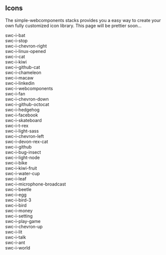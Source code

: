 
<Meta title="Iconography/Icons" />

## Icons
The simple-webcomponents stacks provides you a easy way to create your own fully customized icon library. This page will be prettier soon...
 <div>
    <swc-i-bat size="70"></swc-i-bat>
    <span>swc-i-bat</span>
  </div>
 <div>
    <swc-i-stop size="70"></swc-i-stop>
    <span>swc-i-stop</span>
  </div>
 <div>
    <swc-i-chevron-right size="70"></swc-i-chevron-right>
    <span>swc-i-chevron-right</span>
  </div>
 <div>
    <swc-i-linux-opened size="70"></swc-i-linux-opened>
    <span>swc-i-linux-opened</span>
  </div>
 <div>
    <swc-i-cat size="70"></swc-i-cat>
    <span>swc-i-cat</span>
  </div>
 <div>
    <swc-i-kiwi size="70"></swc-i-kiwi>
    <span>swc-i-kiwi</span>
  </div>
 <div>
    <swc-i-github-cat size="70"></swc-i-github-cat>
    <span>swc-i-github-cat</span>
  </div>
 <div>
    <swc-i-chameleon size="70"></swc-i-chameleon>
    <span>swc-i-chameleon</span>
  </div>
 <div>
    <swc-i-macaw size="70"></swc-i-macaw>
    <span>swc-i-macaw</span>
  </div>
 <div>
    <swc-i-linkedin size="70"></swc-i-linkedin>
    <span>swc-i-linkedin</span>
  </div>
 <div>
    <swc-i-webcomponents size="70"></swc-i-webcomponents>
    <span>swc-i-webcomponents</span>
  </div>
 <div>
    <swc-i-fan size="70"></swc-i-fan>
    <span>swc-i-fan</span>
  </div>
 <div>
    <swc-i-chevron-down size="70"></swc-i-chevron-down>
    <span>swc-i-chevron-down</span>
  </div>
 <div>
    <swc-i-github-octocat size="70"></swc-i-github-octocat>
    <span>swc-i-github-octocat</span>
  </div>
 <div>
    <swc-i-hedgehog size="70"></swc-i-hedgehog>
    <span>swc-i-hedgehog</span>
  </div>
 <div>
    <swc-i-facebook size="70"></swc-i-facebook>
    <span>swc-i-facebook</span>
  </div>
 <div>
    <swc-i-skateboard size="70"></swc-i-skateboard>
    <span>swc-i-skateboard</span>
  </div>
 <div>
    <swc-i-t-rex size="70"></swc-i-t-rex>
    <span>swc-i-t-rex</span>
  </div>
 <div>
    <swc-i-light-sass size="70"></swc-i-light-sass>
    <span>swc-i-light-sass</span>
  </div>
 <div>
    <swc-i-chevron-left size="70"></swc-i-chevron-left>
    <span>swc-i-chevron-left</span>
  </div>
 <div>
    <swc-i-devon-rex-cat size="70"></swc-i-devon-rex-cat>
    <span>swc-i-devon-rex-cat</span>
  </div>
 <div>
    <swc-i-github size="70"></swc-i-github>
    <span>swc-i-github</span>
  </div>
 <div>
    <swc-i-bug-insect size="70"></swc-i-bug-insect>
    <span>swc-i-bug-insect</span>
  </div>
 <div>
    <swc-i-light-node size="70"></swc-i-light-node>
    <span>swc-i-light-node</span>
  </div>
 <div>
    <swc-i-bike size="70"></swc-i-bike>
    <span>swc-i-bike</span>
  </div>
 <div>
    <swc-i-kiwi-fruit size="70"></swc-i-kiwi-fruit>
    <span>swc-i-kiwi-fruit</span>
  </div>
 <div>
    <swc-i-water-cup size="70"></swc-i-water-cup>
    <span>swc-i-water-cup</span>
  </div>
 <div>
    <swc-i-leaf size="70"></swc-i-leaf>
    <span>swc-i-leaf</span>
  </div>
 <div>
    <swc-i-microphone-broadcast size="70"></swc-i-microphone-broadcast>
    <span>swc-i-microphone-broadcast</span>
  </div>
 <div>
    <swc-i-beetle size="70"></swc-i-beetle>
    <span>swc-i-beetle</span>
  </div>
 <div>
    <swc-i-egg size="70"></swc-i-egg>
    <span>swc-i-egg</span>
  </div>
 <div>
    <swc-i-bird-3 size="70"></swc-i-bird-3>
    <span>swc-i-bird-3</span>
  </div>
 <div>
    <swc-i-bird size="70"></swc-i-bird>
    <span>swc-i-bird</span>
  </div>
 <div>
    <swc-i-money size="70"></swc-i-money>
    <span>swc-i-money</span>
  </div>
 <div>
    <swc-i-setting size="70"></swc-i-setting>
    <span>swc-i-setting</span>
  </div>
 <div>
    <swc-i-play-game size="70"></swc-i-play-game>
    <span>swc-i-play-game</span>
  </div>
 <div>
    <swc-i-chevron-up size="70"></swc-i-chevron-up>
    <span>swc-i-chevron-up</span>
  </div>
 <div>
    <swc-i-lit size="70"></swc-i-lit>
    <span>swc-i-lit</span>
  </div>
 <div>
    <swc-i-talk size="70"></swc-i-talk>
    <span>swc-i-talk</span>
  </div>
 <div>
    <swc-i-ant size="70"></swc-i-ant>
    <span>swc-i-ant</span>
  </div>
 <div>
    <swc-i-world size="70"></swc-i-world>
    <span>swc-i-world</span>
  </div>
